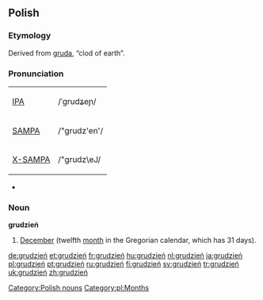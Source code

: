 ==Polish==

===Etymology===
Derived from [[gruda]], “clod of earth”.

===Pronunciation===
{| border=1 cellpadding=5
| [[w:IPA|IPA]] || /ˈgrudʑeɲ/
|-
| [[w:SAMPA|SAMPA]] || /"grudz'en'/
|-
| [[w:X-SAMPA|X-SAMPA]] || /"grudz\eJ/
|}
* {{audio|pl-grudzień.ogg|audio}}

===Noun===
'''grudzień''' {{m}}

# [[December]] (twelfth [[month]] in the Gregorian calendar, which has 31 days).

[[Category:Polish nouns]]
[[Category:pl:Months]]

[[de:grudzień]]
[[et:grudzień]]
[[fr:grudzień]]
[[hu:grudzień]]
[[nl:grudzień]]
[[ja:grudzień]]
[[pl:grudzień]]
[[pt:grudzień]]
[[ru:grudzień]]
[[fi:grudzień]]
[[sv:grudzień]]
[[tr:grudzień]]
[[uk:grudzień]]
[[zh:grudzień]]